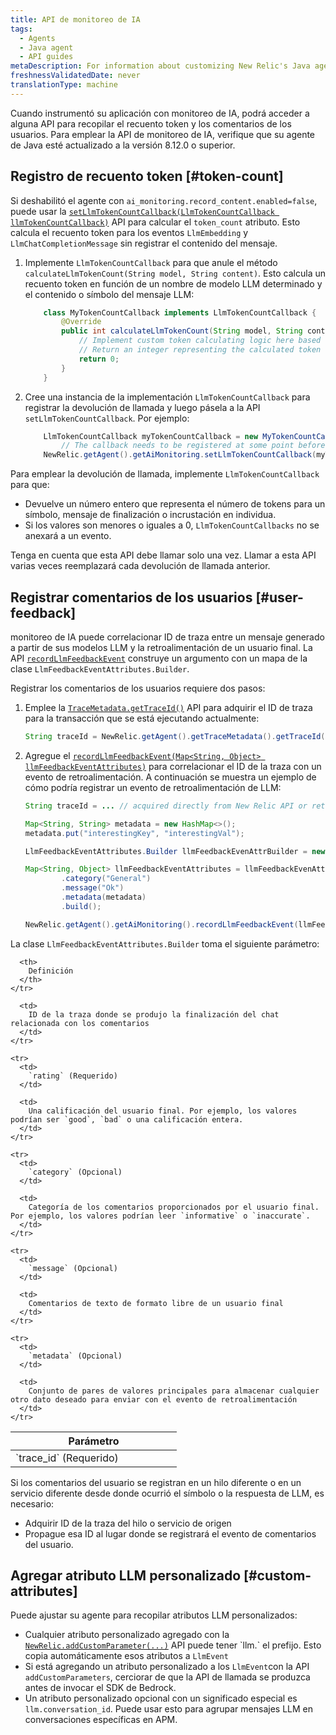 ```yaml
---
title: API de monitoreo de IA
tags:
  - Agents
  - Java agent
  - API guides
metaDescription: For information about customizing New Relic's Java agent for AI monitoring.
freshnessValidatedDate: never
translationType: machine
---
```


Cuando instrumentó su aplicación con monitoreo de IA, podrá acceder a alguna API para recopilar el recuento token y los comentarios de los usuarios. Para emplear la API de monitoreo de IA, verifique que su agente de Java esté actualizado a la versión 8.12.0 o superior.

## Registro de recuento token [#token-count]

Si deshabilitó el agente con `ai_monitoring.record_content.enabled=false`, puede usar la [`setLlmTokenCountCallback(LlmTokenCountCallback llmTokenCountCallback)`](https://newrelic.github.io/java-agent-api/javadoc/com/newrelic/api/agent/AiMonitoring.html#setLlmTokenCountCallback) API para calcular el `token_count` atributo. Esto calcula el recuento token para los eventos `LlmEmbedding` y `LlmChatCompletionMessage` sin registrar el contenido del mensaje.

1. Implemente `LlmTokenCountCallback` para que anule el método `calculateLlmTokenCount(String model, String content)`. Esto calcula un recuento token en función de un nombre de modelo LLM determinado y el contenido o símbolo del mensaje LLM:

   ```java
       class MyTokenCountCallback implements LlmTokenCountCallback {
           @Override
           public int calculateLlmTokenCount(String model, String content) {
               // Implement custom token calculating logic here based on the LLM model and content.
               // Return an integer representing the calculated token count.
               return 0;
           }
       }
   ```

2. Cree una instancia de la implementación `LlmTokenCountCallback` para registrar la devolución de llamada y luego pásela a la API `setLlmTokenCountCallback`. Por ejemplo:

   ```java
       LlmTokenCountCallback myTokenCountCallback = new MyTokenCountCallback();
           // The callback needs to be registered at some point before invoking the LLM model
       NewRelic.getAgent().getAiMonitoring.setLlmTokenCountCallback(myTokenCountCallback);
   ```

Para emplear la devolución de llamada, implemente `LlmTokenCountCallback` para que:

* Devuelve un número entero que representa el número de tokens para un símbolo, mensaje de finalización o incrustación en individua.
* Si los valores son menores o iguales a 0, `LlmTokenCountCallbacks` no se anexará a un evento.

Tenga en cuenta que esta API debe llamar solo una vez. Llamar a esta API varias veces reemplazará cada devolución de llamada anterior.

## Registrar comentarios de los usuarios [#user-feedback]

monitoreo de IA puede correlacionar ID de traza entre un mensaje generado a partir de sus modelos LLM y la retroalimentación de un usuario final. La API [`recordLlmFeedbackEvent`](https://newrelic.github.io/java-agent-api/javadoc/com/newrelic/api/agent/AiMonitoring.html#recordLlmFeedbackEvent) construye un argumento con un mapa de la clase `LlmFeedbackEventAttributes.Builder`.

Registrar los comentarios de los usuarios requiere dos pasos:

1. Emplee la [`TraceMetadata.getTraceId()`](https://newrelic.github.io/java-agent-api/javadoc/com/newrelic/api/agent/TraceMetadata.html#getTraceId) API para adquirir el ID de traza para la transacción que se está ejecutando actualmente:

   ```java
   String traceId = NewRelic.getAgent().getTraceMetadata().getTraceId();
   ```

2. Agregue el [`recordLlmFeedbackEvent(Map<String, Object> llmFeedbackEventAttributes)`](https://newrelic.github.io/java-agent-api/javadoc/com/newrelic/api/agent/AiMonitoring.html#recordLlmFeedbackEvent) para correlacionar el ID de la traza con un evento de retroalimentación. A continuación se muestra un ejemplo de cómo podría registrar un evento de retroalimentación de LLM:

   ```java
   String traceId = ... // acquired directly from New Relic API or retrieved from some propagation mechanism

   Map<String, String> metadata = new HashMap<>();
   metadata.put("interestingKey", "interestingVal");

   LlmFeedbackEventAttributes.Builder llmFeedbackEvenAttrBuilder = new LlmFeedbackEventAttributes.Builder(traceId, ratingString);

   Map<String, Object> llmFeedbackEventAttributes = llmFeedbackEvenAttrBuilder
           .category("General")
           .message("Ok")
           .metadata(metadata)
           .build();

   NewRelic.getAgent().getAiMonitoring().recordLlmFeedbackEvent(llmFeedbackEventAttributes);
   ```

La clase `LlmFeedbackEventAttributes.Builder` toma el siguiente parámetro:

<table>
  <thead>
    <tr>
      <th style="width:250px">
        Parámetro
      </th>

      <th>
        Definición
      </th>
    </tr>
  </thead>

  <tbody>
    <tr>
      <td>
        `trace_id` (Requerido)
      </td>

      <td>
        ID de la traza donde se produjo la finalización del chat relacionada con los comentarios
      </td>
    </tr>

    <tr>
      <td>
        `rating` (Requerido)
      </td>

      <td>
        Una calificación del usuario final. Por ejemplo, los valores podrían ser `good`, `bad` o una calificación entera.
      </td>
    </tr>

    <tr>
      <td>
        `category` (Opcional)
      </td>

      <td>
        Categoría de los comentarios proporcionados por el usuario final. Por ejemplo, los valores podrían leer `informative` o `inaccurate`.
      </td>
    </tr>

    <tr>
      <td>
        `message` (Opcional)
      </td>

      <td>
        Comentarios de texto de formato libre de un usuario final
      </td>
    </tr>

    <tr>
      <td>
        `metadata` (Opcional)
      </td>

      <td>
        Conjunto de pares de valores principales para almacenar cualquier otro dato deseado para enviar con el evento de retroalimentación
      </td>
    </tr>
  </tbody>
</table>

Si los comentarios del usuario se registran en un hilo diferente o en un servicio diferente desde donde ocurrió el símbolo o la respuesta de LLM, es necesario:

* Adquirir ID de la traza del hilo o servicio de origen
* Propague esa ID al lugar donde se registrará el evento de comentarios del usuario.

## Agregar atributo LLM personalizado [#custom-attributes]

Puede ajustar su agente para recopilar atributos LLM personalizados:

* Cualquier atributo personalizado agregado con la [`NewRelic.addCustomParameter(...)`](https://newrelic.github.io/java-agent-api/javadoc/com/newrelic/api/agent/NewRelic.html#addCustomParameter(java.lang.String,boolean)) API puede tener `llm.` el prefijo. Esto copia automáticamente esos atributos a `LlmEvent`
* Si está agregando un atributo personalizado a los `LlmEvent`con la API `addCustomParameters`, cerciorar de que la API de llamada se produzca antes de invocar el SDK de Bedrock.
* Un atributo personalizado opcional con un significado especial es `llm.conversation_id`. Puede usar esto para agrupar mensajes LLM en conversaciones específicas en APM.